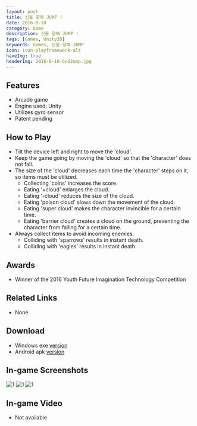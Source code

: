 ```yaml
---
layout: post
title: 신을 향해 JUMP !
date: 2016-8-10
category: Game
description: 신을 향해 JUMP !
tags: [Games, Unity3D]
keywords: Games, 신을-향해-JUMP
icon: icon-playframework-alt
haveImg: true
headerImg: 2016-8-10-GodJump.jpg
---
```


## Features

- Arcade game
- Engine used: Unity
- Utilizes gyro sensor
- Patent pending

## How to Play

- Tilt the device left and right to move the 'cloud'.
- Keep the game going by moving the 'cloud' so that the 'character' does not fall.
- The size of the 'cloud' decreases each time the 'character' steps on it, so items must be utilized.
  - Collecting 'coins' increases the score.
  - Eating '+cloud' enlarges the cloud.
  - Eating '-cloud' reduces the size of the cloud.
  - Eating 'poison cloud' slows down the movement of the cloud.
  - Eating 'super cloud' makes the character invincible for a certain time.
  - Eating 'barrier cloud' creates a cloud on the ground, preventing the character from falling for a certain time.
- Always collect items to avoid incoming enemies.
  - Colliding with 'sparrows' results in instant death.
  - Colliding with 'eagles' results in instant death.

## Awards

- Winner of the 2016 Youth Future Imagination Technology Competition

## Related Links

- None

## Download

- Windows exe [version](https://drive.google.com/file/d/0B_zFaAvfZNcNWDZadXlESUtsWE0/view?usp=sharing)
- Android apk [version](https://drive.google.com/file/d/0B_zFaAvfZNcNb2RrdGYyVzBMV0k/view?usp=sharing)

## In-game Screenshots

![1](/img/2016-8-10-GodJump/1.jpg)
![1](/img/2016-8-10-GodJump/2.jpg)
![1](/img/2016-8-10-GodJump/3.jpg)

## In-game Video

- Not available
